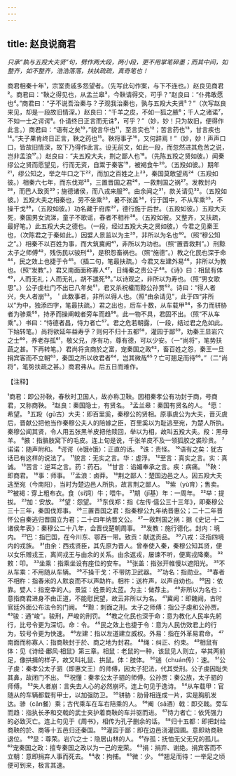 ```yaml
---
---
---
```

title: 赵良说商君
---



*只承“孰与五羖大夫贤”句，劈作两大段，两小段，更不用掌笔碎墨；而其中间，如整齐，如不整齐，浩浩落落，扶扶疏疏，真奇笔也！*

商君相秦十年¹，宗室贵戚多怨望者。（先写此句作案，与下不连也。）赵良见商君²。商君曰：“鞅之得见也，从孟兰皋³，今鞅请得交，可乎？”赵良曰：“仆弗敢愿也⁴。”商君曰：“子不说吾治秦与？子观我治秦也，孰与五羖大夫贤⁵？”（次写赵良来见，却是一段故旧情深。）赵良曰：“千羊之皮，不如一狐之腋⁶；千人之诸诺⁷，不如一士之谔谔⁸。仆请终日正言而无诛⁹，可乎？”（妙，妙！只为故旧，便得作此言。）商君曰：“语有之矣¹⁰，”貌言华也¹¹，至言实也¹²；苦言药也¹³，甘言疾也¹⁴。”夫子果肯终日正言，鞅之药也¹⁵。鞅将事子¹⁶，又何辞焉！”（妙，妙！声声口口，皆故旧情深，故下乃得作此言。设无前文，如此一段，而忽然进其危苦之说，岂非孟浪¹⁷。）赵良曰：“夫五羖大夫，荆之鄙人也¹⁸。（先陈五羖之贤如彼。）闻秦缪公之贤而愿望见，行而无资，自鬻于秦客¹⁹，被褐食牛²⁰。（五羖如彼。）期年²¹，缪公知之，举之牛口之下²²，而加之百姓之上²³，秦国莫敢望焉²⁴（五羖如彼。）相秦六七年，而东伐郑²⁵，三置晋国之君²⁶，一救荆国之祸²⁷。发教封内²⁸，而巴人致贡²⁹；施德诸侯，而八戎来服³⁰。由余闻之³¹，款关请见³²。（五羖如彼。）五羖大夫之相秦也，劳不坐乘³³，暑不张盖³⁴，行于国中，不从车乘³⁵，不操干戈³⁶，（五羖如彼。）功名藏于府库³⁷，德行施于后世。（五羖如彼。）五羖大夫死，秦国男女流涕，童子不歌谣，舂者不相杵³⁸。（五羖如彼。又整齐，又扶疏，最好笔。）此五羖大夫之德也。（一段，经过五羖大夫之贤如彼。）今君之见秦王也，（次陈君之于秦如此。）因嬖人景监以为主³⁹，非所以为名也⁴⁰。（照“穆公知之”。）相秦不以百姓为事，而大筑冀阙⁴¹，非所以为功也。（照“置晋救荆”。）刑黥太子之师傅⁴²，残伤民以骏刑⁴³，是积怨畜祸也。（照“施德”。）教之化民也深于命⁴⁴，民之效上也捷于令⁴⁵。（插二句，笔最扶疏。）今君又左建外易⁴⁶，非所以为教也。（照“发教”。）君又南面面称寡人⁴⁷，日绳秦之贵公子⁴⁸。《诗》曰：相鼠有体⁴⁹，人而无礼；人而无礼，胡不邋死⁵⁰。”以诗观之，非所以为寿也。（照“男女歌思”。）公子虔杜门不出已八年矣⁵¹，君又杀祝權而黥公孙贾⁵²。诗曰：“得人者兴，失人者崩⁵³。＇此数事者，非所以得人也。（照“由余请见”，此于四“非所以”为中，独添四字，笔最扶疏。）君之出也，后车十数，从车载甲⁵⁴，多力而骈胁者为骖乘⁵⁵，持矛而操阐戟者旁车而趋⁵⁶。此一物不具，君固不出。（照“不从车乘”。）书曰：“恃德者昌，恃力者亡⁵⁷。君之危若朝露，（一段，结过君之危如此。下始转笔。）尚将欲延年益寿乎？则何不归十五都⁵⁸，灌园于鄙⁵⁹，劝秦王显岩穴之士⁶⁰，养老存孤⁶¹，敬父兄，序有功，尊有德，可以少安。（一“尚将”，笔势扶蔬之甚。下再转笔。）君尚将贪商於之富，宠秦国之政⁶²，畜百姓之怨，秦王一旦捐宾客而不立朝⁶³，秦国之所以收君者⁶⁴，岂其微哉⁶⁵？亡可翘足而待⁶⁶。”（二“尚将”，笔势扶疏之甚。）商君弗从。后五日而难作。

【注释】

¹商君：即公孙鞅，春秋时卫国人，故亦称卫鞅。因相秦孝公有功封于商，号商君，又称商鞅。
²赵良：秦国隐士，有贤名。
³孟兰皋：秦国有贤名的人。
⁴愿：希望。
⁵五羖（gǔ古）大夫：即百里奚，秦穆公的贤相。原事虞公为大夫，晋灭虞后，晋献公把他当作秦穆公夫人的陪嫁之臣，百里奚以为耻逃至宛，为楚人所执。秦穆公闻其贤，令人用五张黑羊皮把他赎回，举以为相，故叫五羖大夫。羖：黑母羊。
⁶腋：指胳肢窝下的毛皮。连上旬是说，千张羊皮不及一领狐胶之裘珍贵。
⁷诺诺：随声附和。
⁸谔谔（è饿è饿）：正直的话。
⁹诛：责怪。
¹⁰语有之矣：犹古话已有这样的说法了。
¹¹貌言：无实之言。华：虚浮。
¹²至言：真实之言。实：真诚。
¹³苦言：逆耳之言。药：药石。
¹⁴甘言：谄媚奉承之言。疾：病痛。
¹⁵鞅：即商君。
¹⁶事：师事。
¹⁷孟浪：卤莽。
¹⁸荆之鄙人：楚国边邑之人。因五羖大夫逃至宛（今南阳），当时为楚边邑人所执，故言荆之鄙人。
¹⁹紫（yù育）；售卖。
²⁰被褐：穿上粗布衣。食（si饲）牛；喂牛。
²¹期（jī基）年：一周年。
²²举：提拔。
²³加：安放。
²⁴望：怨望。
²⁵东伐郑：指《左传·僖公三十三年》，即秦穆公三十三年，秦国伐郑事。
²⁶三置晋国之君：指秦穆公九年纳晋惠公；二十二年晋怀公自秦逃归晋国立为君；二十四年纳晋文公。
²⁷一救荆国之祸：据《史记·十二诸侯年表》：秦穆公二十八年，会晋伐楚朝周事。
²⁸发教：施行德化。封内：境内。
²⁹巴：指巴国，在今川东、鄂西一带。致贡：献送贡品。
³⁰八戎：泛指四境内的戎族。
³¹由余：西戎贤臣，其先原为晋人。曾奉使入秦，秦穆公知其贤，便以女乐赠戎王，离间戎王与由余的关系。由余返戎，屡谏不听，便离戎降秦。
³²敕：叩。
³³坐乘：指乘坐设有座位的安车。
³⁴张盖：指张开帷慢以遮阳光。
³⁵不从车乘：不用随从车辆。
³⁶不操干戈：不带防卫武器。
³⁷功名：指勋业。
³⁸春者不相杵：指春米的人默哀而不以声助杵。相杵：送杵声，以声自劝也。
³⁹因：依靠。嬖人：指宠幸的人。景监：姓景的太蓝。为主：做荐主。
⁴⁰非所以为名也：意指商君进身不由正道，不能慰民望，故云非所以为名。
⁴¹冀阙：即魏阙，古时官廷外面公布法令的门阙。
⁴²黥：刺面之刑。太子之师傅：指公子虔和公孙贾。
⁴³骏：通“峻”。骏刑，严峻的刑罚。
⁴⁴教之化民也深于命：意为教化人民率先躬行，比号令更为深切。命：令。
⁴⁵民之效上也捷于令：意为人民仿效君上的行为，较号令更为快速。
⁴⁶左建：指以左道建立威权。外易：指在外革易君命。
⁴⁷南面而称寡人：指商鞅封于於、商之地为封君。
⁴⁸绳：纠正、约束。
⁴⁹相鼠有体：见《诗经·鄘风·相鼠》第三章。相鼠：老鼠的一种，该鼠见人则立，举其两前足，像拱揖的样子，故又叫礼鼠、拱鼠。体：肢体。
⁵⁰遄（chuán传）：速。
⁵¹公子虔：秦孝公太子驷（即惠文王）的师傅，因太子犯法，代其受刑。公子虔因耻失其鼻，故闭门不出。
⁵²祝懂：秦孝公太子驷的师傅。公孙贾：秦公族，太子驷的师傅。
⁵³失人者崩：言失去人心的必然崩坏。连上句见于逸诗。
⁵⁴从车载甲：官随从的车辆都载有甲士，以加强防卫。
⁵⁵骈胁：肋骨相连成一片，实是胸肌发达。骖（cān餐）乘；古代乘车在车右陪乘的人。
⁵⁶阉（sǎ酒）戟：即交戟。旁车而趋：指执长矛和交戟的武士夹护着商鞅的车并驱而进。
⁵⁷恃力者亡：依凭强力的必致灭亡。连上句见于《周书》，相传为孔子删余的话。
⁵⁸归十五都：即把封给商鞅的於、商等十五邑归还秦国。
⁵⁹灌园于鄙：即在边邑浇灌园圃。意即劝商鞅退位。
⁶⁰显：尊荣。岩穴之士：隐居山林的人。
⁶¹存孤：抚恤无父无兄的孤儿。
⁶²宠秦国之政：擅专秦国之政以为一己的宠荣。
⁶³捐：捐弃、谢绝。捐宾客而不立朝：意即捐弃人事而死去。
⁶⁴收：拘捕。
⁶⁵微：少。
⁶⁶翘足而待：一举足之顷便可到来，极言其速。
